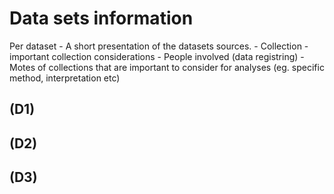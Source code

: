# Data sets information

Per dataset 
- A short presentation of the datasets sources. 
- Collection - important collection considerations
- People involved (data registring)
- Motes of collections that are important to consider for analyses (eg. specific method,
interpretation etc)


## (D1) 

## (D2) 

## (D3) 

